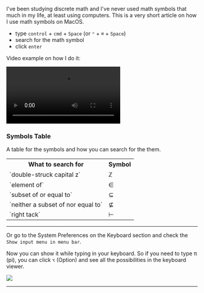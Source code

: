 <SmoothRender>

I've been studying discrete math and I've never used math symbols that much in my life, at least using computers. This is a very short article on how I use math symbols on MacOS.

- type `control` + `cmd` + `Space` (or `⌃` + `⌘` + `Space`)
- search for the math symbol
- click `enter`

Video example on how I do it:

<div style={{ margin: 'auto', textAlign: 'center' }}>
  <video class="full-width lazy" controls="true" allowfullscreen="true">
    <source src="/math-symbols-on-macos/math-symbols.mov" />
  </video>
</div>

### Symbols Table

A table for the symbols and how you can search for the them.

<table>
  <tr>
    <th>What to search for</th>
    <th>Symbol</th>
  </tr>
  <tr>
    <td>`double-struck capital z`</td>
    <td>ℤ</td>
  </tr>
  <tr>
    <td>`element of`</td>
    <td>∈</td>
  </tr>
  <tr>
    <td>`subset of or equal to`</td>
    <td>⊆</td>
  </tr>
  <tr>
    <td>`neither a subset of nor equal to`</td>
    <td>⊈</td>
  </tr>
  <tr>
    <td>`right tack`</td>
    <td>⊢</td>
  </tr>
</table>

---

Or go to the System Preferences on the Keyboard section and check the `Show input menu in menu bar`.

Now you can show it while typing in your keyboard. So if you need to type π (pi), you can click `⌥` (Option) and see all the possibilities in the keyboard viewer.

<img src="/math-symbols-on-macos/keyboard-viewer.png" loading="lazy" />

---

</SmoothRender>
